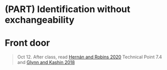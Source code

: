 # (PART) Identification without exchangeability {-}

# Front door

> Oct 12. After class, read [Hernán and Robins 2020](https://www.hsph.harvard.edu/miguel-hernan/causal-inference-book/) Technical Point 7.4 and [Glynn and Kashin 2018](https://doi.org/10.1080/01621459.2017.1398657)